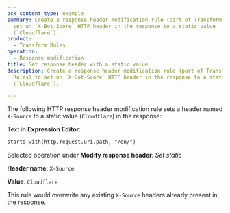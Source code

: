 ```yaml
---
pcx_content_type: example
summary: Create a response header modification rule (part of Transform Rules) to
  set an `X-Bot-Score` HTTP header in the response to a static value
  (`Cloudflare`).
product:
  - Transform Rules
operation:
  - Response modification
title: Set response header with a static value
description: Create a response header modification rule (part of Transform
  Rules) to set an `X-Bot-Score` HTTP header in the response to a static value
  (`Cloudflare`).

---
```



The following HTTP response header modification rule sets a header named `X-Source` to a static value (`Cloudflare`) in the response:

<Example>

Text in **Expression Editor**:

```txt
starts_with(http.request.uri.path, "/en/")
```

Selected operation under **Modify response header**: *Set static*

**Header name**: `X-Source`

**Value**: `Cloudflare`

</Example>

This rule would overwrite any existing `X-Source` headers already present in the response.
